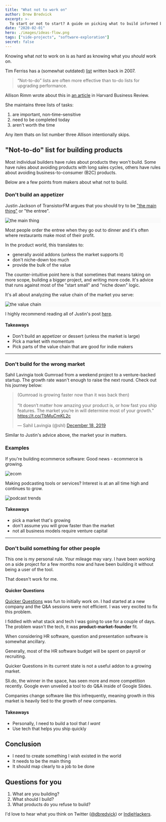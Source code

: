 ```yaml
---
title: "What not to work on"
author: Drew Bredvick
excerpt: >-
  To start or not to start? A guide on picking what to build informed by my failed side project.
date: "2020-02-01"
hero: ./images/ideas-flow.png
tags: ["side-projects", "software-exploration"]
secret: false
---
```

Knowing what _not_ to work on is as hard as knowing what you _should_ work on.

Tim Ferriss has a (somewhat outdated) [list](https://tim.blog/2007/08/16/the-not-to-do-list-9-habits-to-stop-now/) written back in 2007.

> “Not-to-do” lists are often more effective than to-do lists for upgrading performance.

Allison Rimm wrote about this in [an article](https://hbr.org/2018/03/taming-the-epic-to-do-list) in Harvard Business Review.

She maintains three lists of tasks:

1. are important, non-time-sensitive
2. need to be completed today
3. aren't worth the time

Any item thats on list number three Allison intentionally skips.

## "Not-to-do" list for building products

Most individual builders have rules about products they won't build. Some have rules about avoiding products with long sales cycles, others have rules about avoiding business-to-consumer (B2C) products.

Below are a few points from makers about what not to build.

### Don't build an appetizer

Justin Jackson of TransistorFM argues that you should try to be ["the main thing"](https://justinjackson.ca/the-main-thing) or "the entree".

<div style="background-color: #fafafa;">

![the main thing](./images/the-main-thing.png)

</div>

Most people order the entree when they go out to dinner and it's often where restaurants make most of their profit.

In the product world, this translates to:

- generally avoid addons (unless the market supports it)
- don't niche-down too much 
- provide the bulk of the value

The counter-intuitive point here is that sometimes that means taking on more scope, building a bigger project, and writing more code. It's advice that runs against most of the "start small" and "niche down" logic.

It's all about analyzing the value chain of the market you serve:

<div style="background-color: #fafafa;">

![the value chain](./images/mapping-the-email-value-chain.png)

</div>

I highly recommend reading all of Justin's post [here](https://justinjackson.ca/the-main-thing?ref=drew.tech).

#### Takeaways

- Don't build an appetizer or dessert (unless the market is large)
- Pick a market with momentum
- Pick parts of the value chain that are good for indie makers

---

### Don't build for the wrong market

Sahil Lavingia took Gumroad from a weekend project to a venture-backed startup. The growth rate wasn't enough to raise the next round. Check out his journey below:

<div style="align-self: center; width: 100%; max-width: 500px" id="testing">
  <blockquote class="twitter-tweet" data-conversation="none" data-theme="dark">
    <p lang="en" dir="ltr">
      (Gumroad is growing faster now than it was back then)
      <br />
      <br />
      “It doesn’t matter how amazing your product is, or how fast you ship features.
      The market you’re in will determine most of your growth.”<a href="https://t.co/TbMuCmKL2c">
        https://t.co/TbMuCmKL2c
      </a>
    </p>
    &mdash; Sahil Lavingia (@shl) <a href="https://twitter.com/shl/status/1207333860268077058?ref_src=twsrc%5Etfw">December 18, 2019</a>
  </blockquote>
</div>

Similar to Justin's advice above, the market your in matters.

### Examples 
If you're building ecommerce software: Good news - ecommerce is growing.

![ecom](./images/ecom.png)

Making podcasting tools or services? Interest is at an all time high and continues to grow.

![podcast trends](./images/trends-podcast.png)

#### Takeaways
- pick a market that's growing
- don't assume you will grow faster than the market
- not all business models require venture capital

---

### Don't build something for other people

This one is my personal rule. Your mileage may vary. I have been working on a side project for a few months now and have been building it without being a user of the tool. 

That doesn't work for me.

#### Quicker Questions

[Quicker Questions](https://quickerquestions.com/) was fun to initially work on.
I had started at a new company and the Q&A sessions were not efficient. I was very excited to fix this problem.

I fiddled with what stack and tech I was going to use for a couple of days. The problem wasn't the tech, it was **product-market-founder** fit.

When considering HR software, question and presentation software is somewhat ancillary.

Generally, most of the HR software budget will be spent on payroll or recruiting.

Quicker Questions in its current state is not a useful addon to a growing market.

Sli.do, the winner in the space, has seen more and more competition recently. Google even unveiled a tool to do Q&A inside of Google Slides.

Companies change software like this infrequently, meaning growth in this market is heavily tied to the growth of new companies.

#### Takeaways
- Personally, I need to build a tool that *I want*
- Use tech that helps you ship quickly


## Conclusion

- I need to create something I wish existed in the world 
- It needs to be the main thing
- It should map clearly to a job to be done


## Questions for you

1. What are you building? 
2. What should I build?
3. What products do you refuse to build?

I'd love to hear what you think on Twitter ([@dbredvick](https://twitter.com/DBredvick)) or [IndieHackers](https://www.indiehackers.com/dbredvick).